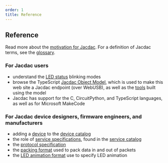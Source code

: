```yaml
---
order: 1
title: Reference
---
```


## Reference

Read more about the [motivation for Jacdac](/reference/motivation). 
For a definition of Jacdac terms, see the [glossary](/reference/glossary).

### For Jacdac users

- understand the [LED status](./led-status) blinking modes
- browse the TypeScript [Jacdac Object Model](../clients/web/jdom), which is used to make this web site a Jacdac endpoint (over WebUSB), as well as the [tools](../tools/) built using the model
- Jacdac has support for the C, CircuitPython, and TypeScript languages, as well as for Microsoft MakeCode

### For Jacdac device designers, firmware engineers, and manufacturers

- adding a [device](../tools/device-designer) to the [device catalog](../devices)
- the role of [service specifications](service-specification/), found in the [service catalog](../services)
- the [protocol specification](./protocol)
- the [packing format](./pack-format) used to pack data in and out of packets
- the [LED animation format](./led-animation) use to specify LED animation
